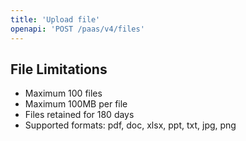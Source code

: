 ```yaml
---
title: 'Upload file'
openapi: 'POST /paas/v4/files'
---
```



## File Limitations
- Maximum 100 files
- Maximum 100MB per file
- Files retained for 180 days
- Supported formats: pdf, doc, xlsx, ppt, txt, jpg, png